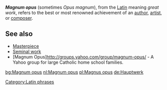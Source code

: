 '''''Magnum opus''''' (sometimes ''Opus magnum''), from the [[Latin]] meaning ''great work'', refers to the best or most renowned achievement of an [[author]], [[artist]], or [[composer]].

==See also==

*[[Masterpiece]]
*[[Seminal work]]
*[Magnum Opus]http://groups.yahoo.com/group/magnum-opus/ - A Yahoo group for large Catholic home school families.

{{vocab-stub}}
[[Category:Latin phrases]]

[[bg:Magnum opus]]
[[nl:Magnum opus]]
[[pl:Magnus opus]]
[[de:Hauptwerk]]
